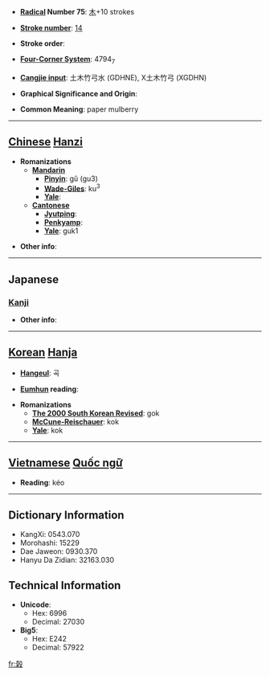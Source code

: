 * '''[[Wiktionary:Chinese radical index| Radical]] Number 75''': [[Wiktionary:Chinese radical index 木|木]]+10 strokes

* '''[[Wiktionary:Chinese total strokes index|Stroke number]]''': [[Wiktionary:Chinese total strokes index 14|14]]

* '''Stroke order''': 

* '''[[Wiktionary:Chinese four corner index|Four-Corner System]]''': 4794<sub>7</sub>

* '''[[Wiktionary:Chinese Cangjie index|Cangjie input]]''': 土木竹弓水 (GDHNE), X土木竹弓 (XGDHN)

* '''Graphical Significance and Origin''': 

* '''Common Meaning''': paper mulberry

----

== [[Chinese]] [[Hanzi]] ==

* '''Romanizations'''
** '''[[Mandarin]]'''
*** '''[[Pinyin]]''': gǔ (gu3)
*** '''[[Wade-Giles]]''': ku<sup>3</sup>
*** '''[[Yale]]''': 
** '''[[Cantonese]]'''
*** '''[[Jyutping]]''':
*** '''[[Penkyamp]]''': 
*** '''[[Yale]]''': guk1

* '''Other info''': 

----

==Japanese==
===[[Kanji]]===
{{kanji|on readings=[[こく]] (koku), [[こう]] (kō), [[く]] (ku)
|kun readings=[[こうぞ]] (kouzo)
}}

* '''Other info''':  

----

== [[Korean]] [[Hanja]] ==

* '''[[Hangeul]]''': 곡

* '''[[Eumhun]] reading''': 

* '''Romanizations'''
** '''[[The 2000 South Korean Revised Romanization|The 2000 South Korean Revised]]''': gok
** '''[[McCune-Reischauer]]''': kok
** '''[[Yale]]''': kok


----

== [[Vietnamese]] [[Quốc ngữ]] ==

* '''Reading''': kéo

----

== Dictionary Information ==

* KangXi: 0543.070
* Morohashi: 15229
* Dae Jaweon: 0930.370
* Hanyu Da Zidian: 32163.030

== Technical Information ==

* '''Unicode''':
** Hex: 6996
** Decimal: 27030
* '''Big5''':
** Hex: E242
** Decimal: 57922

[[fr:榖]]